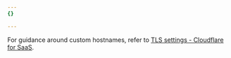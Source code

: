 ```yaml
---
{}

---
```


For guidance around custom hostnames, refer to [TLS settings - Cloudflare for SaaS](/cloudflare-for-platforms/cloudflare-for-saas/security/certificate-management/enforce-mtls/#cipher-suites).